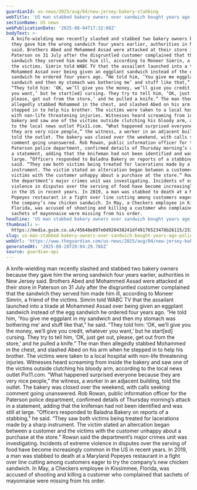 ```yaml
---
guardianId: us-news/2025/aug/04/new-jersey-bakery-stabbing
webTitle: 'US man stabbed bakery owners over sandwich bought years ago, police say'
sectionName: US news
webPublicationDate: '2025-08-04T17:32:08Z'
bodyText: >-
  A knife-wielding man recently slashed and stabbed two bakery owners because
  they gave him the wrong sandwich four years earlier, authorities in New Jersey
  said. Brothers Abed and Mohammed Assad were attacked at their store in
  Paterson on 31 July after the disgruntled customer complained that the
  sandwich they served him made him ill, according to Moneer Simrin, a friend of
  the victims. Simrin told WABC TV that the assailant launched into a tirade at
  Mohammed Assad over being given an eggplant sandwich instead of the egg
  sandwich he ordered four years ago. “He told him, ‘You give me eggplant in my
  sandwich and then my stomach was bothering me’ and stuff like that,” he said.
  “They told him: ‘OK, we’ll give you the money, we’ll give you credit, whatever
  you want,’ but he start[ed] cursing. They try to tell him, ‘OK, just get out,
  please, get out from the store,’ and he pulled a knife.” The man then
  allegedly stabbed Mohammed in the chest, and slashed Abed on his arm when he
  stepped in to help his brother. The victims were taken to a local hospital
  with non-life threatening injuries. Witnesses heard screaming from inside the
  bakery and saw one of the victims outside clutching his bloody arm, according
  to the local news outlet Pix11.com. “What happened surprised everyone because
  they are very nice people,” the witness, a worker in an adjacent building,
  told the outlet. The bakery was closed over the weekend, with calls seeking
  comment going unanswered. Rob Rowan, public information officer for the
  Paterson police department, confirmed details of Thursday morning’s attack in
  a statement, adding that the knifeman had not been identified and was still at
  large. “Officers responded to Baladna Bakery on reports of a stabbing,” he
  said. “They saw both victims being treated for lacerations made by a sharp
  instrument. The victim stated an altercation began between a customer and the
  victims with the customer unhappy about a purchase at the store.” Rowan said
  the department’s major crimes unit was investigating. Incidents of extreme
  violence in disputes over the serving of food have become increasingly common
  in the US in recent years. In 2019, a man was stabbed to death at a Maryland
  Popeyes restaurant in a fight over line cutting among customers eager to try
  the company’s new chicken sandwich. In May, a Checkers employee in Kissimmee,
  Florida, was accused of shooting and killing a customer who complained that
  sachets of mayonnaise were missing from his order.
headline: 'US man stabbed bakery owners over sandwich bought years ago, police say'
thumbnail: >-
  https://media.guim.co.uk/45648e897e0d920438241df49176523478b26115/253_0_1676_1341/500.jpg
slug: us-man-stabbed-bakery-owners-over-sandwich-bought-years-ago-police-say
webUrl: 'https://www.theguardian.com/us-news/2025/aug/04/new-jersey-bakery-stabbing'
generatedAt: '2025-08-28T20:04:29.786Z'
source: guardian-api
---
```

A knife-wielding man recently slashed and stabbed two bakery owners because they gave him the wrong sandwich four years earlier, authorities in New Jersey said. Brothers Abed and Mohammed Assad were attacked at their store in Paterson on 31 July after the disgruntled customer complained that the sandwich they served him made him ill, according to Moneer Simrin, a friend of the victims. Simrin told WABC TV that the assailant launched into a tirade at Mohammed Assad over being given an eggplant sandwich instead of the egg sandwich he ordered four years ago. “He told him, ‘You give me eggplant in my sandwich and then my stomach was bothering me’ and stuff like that,” he said. “They told him: ‘OK, we’ll give you the money, we’ll give you credit, whatever you want,’ but he start[ed] cursing. They try to tell him, ‘OK, just get out, please, get out from the store,’ and he pulled a knife.” The man then allegedly stabbed Mohammed in the chest, and slashed Abed on his arm when he stepped in to help his brother. The victims were taken to a local hospital with non-life threatening injuries. Witnesses heard screaming from inside the bakery and saw one of the victims outside clutching his bloody arm, according to the local news outlet Pix11.com. “What happened surprised everyone because they are very nice people,” the witness, a worker in an adjacent building, told the outlet. The bakery was closed over the weekend, with calls seeking comment going unanswered. Rob Rowan, public information officer for the Paterson police department, confirmed details of Thursday morning’s attack in a statement, adding that the knifeman had not been identified and was still at large. “Officers responded to Baladna Bakery on reports of a stabbing,” he said. “They saw both victims being treated for lacerations made by a sharp instrument. The victim stated an altercation began between a customer and the victims with the customer unhappy about a purchase at the store.” Rowan said the department’s major crimes unit was investigating. Incidents of extreme violence in disputes over the serving of food have become increasingly common in the US in recent years. In 2019, a man was stabbed to death at a Maryland Popeyes restaurant in a fight over line cutting among customers eager to try the company’s new chicken sandwich. In May, a Checkers employee in Kissimmee, Florida, was accused of shooting and killing a customer who complained that sachets of mayonnaise were missing from his order.
